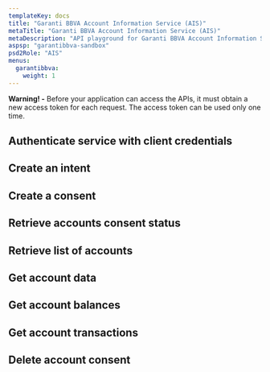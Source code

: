 ```yaml
---
templateKey: docs
title: "Garanti BBVA Account Information Service (AIS)"
metaTitle: "Garanti BBVA Account Information Service (AIS)"
metaDescription: "API playground for Garanti BBVA Account Information Service (AIS)"
aspsp: "garantibbva-sandbox"
psd2Role: "AIS"
menus:
  garantibbva: 
    weight: 1
---
```






<SimpleAlert color="warning">
  <span>
    <b>Warning! -</b> Before your application can access the APIs, it must obtain a new access token for each request. The access token can be used only one time.
  </span>
</SimpleAlert>
<br/>

  <step>

  ## Authenticate service with client credentials

  <CreateClientCredentialsToken/>
  </step>
  <step>

  ## Create an intent

  <CreateClientIntent />
  </step>
  <step>

  ## Create a consent

  <StepCreateAccountConsent requestOverride={garantibbvaAISPRequestOverride} />
  </step>
  <step>

  ## Retrieve accounts consent status

  <AccountConsentStatus/>
  </step>
  <step>

  ## Retrieve list of accounts

  <StepAccounts/>
  </step>
  <step>

  ## Get account data

  <StepAccount/>
  </step>
  <step>

  ## Get account balances

  <StepBalances/>
  </step>
  <step>

  ## Get account transactions

  <StepTransactions/>
  </step>
  <step>

  ## Delete account consent

  <DeleteAccountConsent/>
  </step>

